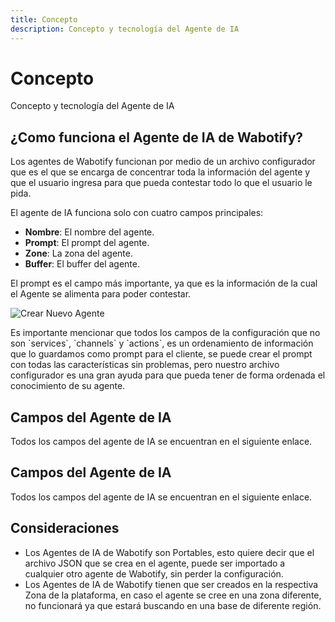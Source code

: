 ```yaml
---
title: Concepto
description: Concepto y tecnología del Agente de IA
---
```



# Concepto

Concepto y tecnología del Agente de IA

## ¿Como funciona el Agente de IA de Wabotify?

Los agentes de Wabotify funcionan por medio de un archivo configurador que es el que se encarga de concentrar toda la información del agente y que el usuario ingresa para que pueda contestar todo lo que el usuario le pida.

El agente de IA funciona solo con cuatro campos principales:

- **Nombre**: El nombre del agente.
- **Prompt**: El prompt del agente.
- **Zone**: La zona del agente.
- **Buffer**: El buffer del agente.

El prompt es el campo más importante, ya que es la información de la cual el Agente se alimenta para poder contestar.

![Crear Nuevo Agente](../../../assets/primeros-pasos/create-agent-form.png)

<Aside title="Importante">
  Es importante mencionar que todos los campos de la configuración que no son
  `services`, `channels` y `actions`, es un ordenamiento de información que lo
  guardamos como prompt para el cliente, se puede crear el prompt con todas las
  características sin problemas, pero nuestro archivo configurador es una gran
  ayuda para que pueda tener de forma ordenada el conocimiento de su agente.
</Aside>

## Campos del Agente de IA

Todos los campos del agente de IA se encuentran en el siguiente enlace.

## Campos del Agente de IA

Todos los campos del agente de IA se encuentran en el siguiente enlace.

<LinkCard
  title="Campos del Agente de IA"
  href="/agente-de-ia/campos"
  description="Campos del Configurador de Agentes de IA"
/>

## Consideraciones

- Los Agentes de IA de Wabotify son Portables, esto quiere decir que el archivo JSON que se crea en el agente, puede ser importado a cualquier otro agente de Wabotify, sin perder la configuración.
- Los Agentes de IA de Wabotify tienen que ser creados en la respectiva Zona de la plataforma, en caso el agente se cree en una zona diferente, no funcionará ya que estará buscando en una base de diferente región.
